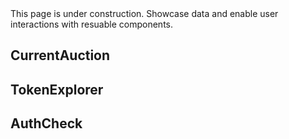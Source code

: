 
<Callout type="warning" emoji="⚠️">
  This page is under construction.
</Callout>
<Callout type="info" emoji="ℹ️">
  Showcase data and enable user interactions with resuable components.
</Callout>
  
## CurrentAuction

## TokenExplorer

## AuthCheck
